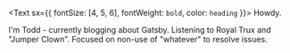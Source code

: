 <Text sx={{ fontSize: [4, 5, 6], fontWeight: `bold`, color: `heading` }}>
  Howdy.
</Text>

I'm Todd - currently blogging about Gatsby. Listening to <a>Royal Trux</a> and "<a>Jumper Clown</a>". Focused on non-use of "whatever" to resolve issues.
